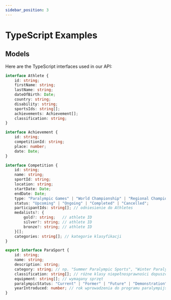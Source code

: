 ---
sidebar_position: 3
---

# TypeScript Examples

## Models

Here are the TypeScript interfaces used in our API:

```typescript
interface Athlete {
    id: string;
    firstName: string;
    lastName: string;
    dateOfBirth: Date;
    country: string;
    disability: string;
    sportsIds: string[];
    achievements: Achievement[];
    classification: string;
}
```
```typescript
interface Achievement {
    id: string;
    competitionId: string;
    place: number;
    date: Date;
}
```
```typescript
interface Competition {
    id: string;
    name: string;
    sportId: string;
    location: string;
    startDate: Date;
    endDate: Date;
    type: "Paralympic Games" | "World Championship" | "Regional Championship" | "National Championship";
    status: "Upcoming" | "Ongoing" | "Completed" | "Cancelled";
    participantIds: string[]; // odniesienie do Athletes
    medalists?: {
        gold?: string;   // athlete ID
        silver?: string; // athlete ID
        bronze?: string; // athlete ID
    }[];
    categories: string[]; // kategorie klasyfikacji
}
```
```typescript
export interface ParaSport {
    id: string;
    name: string;
    description: string;
    category: string; // np. "Summer Paralympic Sports", "Winter Paralympic Sports"
    classification: string[]; // różne klasy niepełnosprawności dopuszczone w danym sporcie
    equipment: string[]; // wymagany sprzęt
    paralympicStatus: "Current" | "Former" | "Future" | "Demonstration";
    yearIntroduced: number; // rok wprowadzenia do programu paralympijskiego
}
```